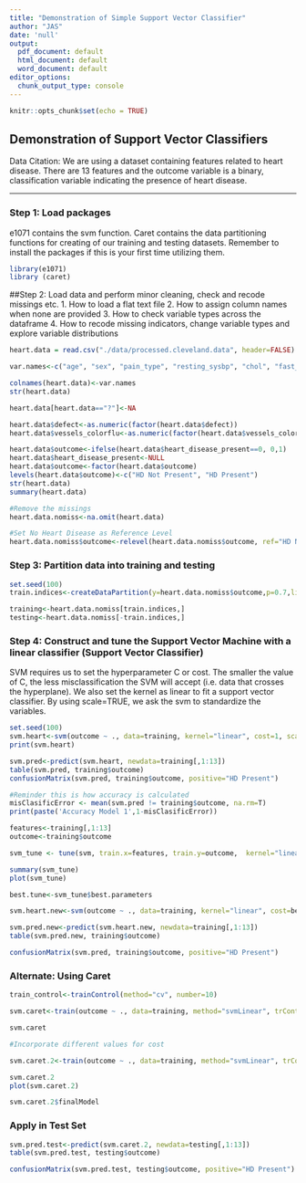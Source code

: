 ```yaml
---
title: "Demonstration of Simple Support Vector Classifier"
author: "JAS"
date: 'null'
output:
  pdf_document: default
  html_document: default
  word_document: default
editor_options:
  chunk_output_type: console
---
```


```r
knitr::opts_chunk$set(echo = TRUE)
```

## Demonstration of Support Vector Classifiers
Data Citation: We are using a dataset containing features related to heart disease. There are 13 features and the outcome variable is a binary, classification variable indicating the presence of heart disease.

***

### Step 1: Load packages

e1071 contains the svm function. Caret contains the data partitioning functions for creating of our training and testing datasets. Remember to install the packages if this is your first time utilizing them.

```r
library(e1071)
library (caret)
```

##Step 2: Load data and perform minor cleaning, check and recode missings etc.
1. How to load a flat text file
2. How to assign column names when none are provided
3. How to check variable types across the dataframe
4. How to recode missing indicators, change variable types and explore variable distributions


```r
heart.data = read.csv("./data/processed.cleveland.data", header=FALSE)

var.names<-c("age", "sex", "pain_type", "resting_sysbp", "chol", "fast_blsugar_gt120", "rest_ecg", "max_hr", "exerc_angina", "ST_depression", "ST_slope", "vessels_colorflu", "defect", "heart_disease_present")

colnames(heart.data)<-var.names
str(heart.data)

heart.data[heart.data=="?"]<-NA

heart.data$defect<-as.numeric(factor(heart.data$defect))
heart.data$vessels_colorflu<-as.numeric(factor(heart.data$vessels_colorflu))

heart.data$outcome<-ifelse(heart.data$heart_disease_present==0, 0,1)
heart.data$heart_disease_present<-NULL
heart.data$outcome<-factor(heart.data$outcome)
levels(heart.data$outcome)<-c("HD Not Present", "HD Present")
str(heart.data)
summary(heart.data)

#Remove the missings
heart.data.nomiss<-na.omit(heart.data)

#Set No Heart Disease as Reference Level
heart.data.nomiss$outcome<-relevel(heart.data.nomiss$outcome, ref="HD Not Present")

```

### Step 3: Partition data into training and testing

```r
set.seed(100)
train.indices<-createDataPartition(y=heart.data.nomiss$outcome,p=0.7,list=FALSE)

training<-heart.data.nomiss[train.indices,]
testing<-heart.data.nomiss[-train.indices,]
```


### Step 4: Construct and tune the Support Vector Machine with a linear classifier (Support Vector Classifier)

SVM requires us to set the hyperparameter C or cost. The smaller the value of C, the less misclassification the SVM will accept (i.e. data that crosses the hyperplane). We also set the kernel as linear to fit a support vector classifier. By using scale=TRUE, we ask the svm to standardize the variables.

```r
set.seed(100)
svm.heart<-svm(outcome ~ ., data=training, kernel="linear", cost=1, scale=TRUE)
print(svm.heart)

svm.pred<-predict(svm.heart, newdata=training[,1:13])
table(svm.pred, training$outcome)
confusionMatrix(svm.pred, training$outcome, positive="HD Present")

#Reminder this is how accuracy is calculated
misClasificError <- mean(svm.pred != training$outcome, na.rm=T)
print(paste('Accuracy Model 1',1-misClasificError))

features<-training[,1:13]
outcome<-training$outcome

svm_tune <- tune(svm, train.x=features, train.y=outcome,  kernel="linear", range=list(cost=10^(-3:2)))

summary(svm_tune)
plot(svm_tune)

best.tune<-svm_tune$best.parameters

svm.heart.new<-svm(outcome ~ ., data=training, kernel="linear", cost=best.tune,  scale=TRUE)

svm.pred.new<-predict(svm.heart.new, newdata=training[,1:13])
table(svm.pred.new, training$outcome)

confusionMatrix(svm.pred, training$outcome, positive="HD Present")


```

### Alternate: Using Caret

```r
train_control<-trainControl(method="cv", number=10)

svm.caret<-train(outcome ~ ., data=training, method="svmLinear", trControl=train_control, preProcess=c("center", "scale"))

svm.caret

#Incorporate different values for cost

svm.caret.2<-train(outcome ~ ., data=training, method="svmLinear", trControl=train_control, preProcess=c("center", "scale"), tuneGrid=expand.grid(C=seq(0.00001,2, length=30)))

svm.caret.2
plot(svm.caret.2)

svm.caret.2$finalModel


```

### Apply in Test Set

```r

svm.pred.test<-predict(svm.caret.2, newdata=testing[,1:13])
table(svm.pred.test, testing$outcome)

confusionMatrix(svm.pred.test, testing$outcome, positive="HD Present")


```


